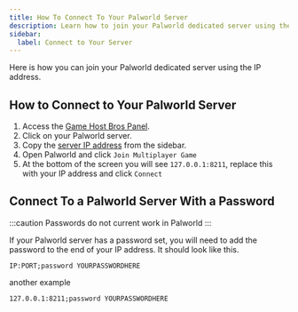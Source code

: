 ```yaml
---
title: How To Connect To Your Palworld Server
description: Learn how to join your Palworld dedicated server using the IP address.
sidebar:
  label: Connect to Your Server
---
```


Here is how you can join your Palworld dedicated server using the IP address.

## How to Connect to Your Palworld Server

1. Access the [Game Host Bros Panel](https://panel.gamehostbros.com/).
2. Click on your Palworld server.
3. Copy the [server IP address](https://www.youtube.com/watch?v=Ap7DtDF-wYg) from the sidebar.
4. Open Palworld and click `Join Multiplayer Game`
5. At the bottom of the screen you will see `127.0.0.1:8211`, replace this with your IP address and click `Connect`

## Connect To a Palworld Server With a Password

:::caution
Passwords do not current work in Palworld
:::

If your Palworld server has a password set, you will need to add the password to the end of your IP address. It should look like this.

`IP:PORT;password YOURPASSWORDHERE`

another example

`127.0.0.1:8211;password YOURPASSWORDHERE`